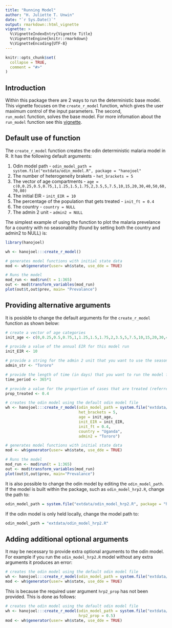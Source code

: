 ```yaml
---
title: "Running Model"
author: "H. Juliette T. Unwin"
date: "`r Sys.Date()`"
output: rmarkdown::html_vignette
vignette: >
  %\VignetteIndexEntry{Vignette Title}
  %\VignetteEngine{knitr::rmarkdown}
  %\VignetteEncoding{UTF-8}
---
```


```r
knitr::opts_chunk$set(
  collapse = TRUE,
  comment = "#>"
)
```

## Introduction

Within this package there are 2 ways to run the deterministic base model. This vignette focuses on the 
`create_r_model` function, which gives the user maximum control of the input parameters. The second,  
`run_model` function,  solves the base model. For more infomation about the `run_model` function see this 
[vignette](https://mrc-ide.github.io/hanojoel/articles/run_model.html).

## Default use of function
The `create_r_model` function creates the odin deterministic malaria model in R.  It has the 
following default arguments:

1. Odin model path - `odin_model_path = system.file("extdata/odin_model.R", package = "hanojoel"`
1. The number of heterogeneity brakets - `het_brackets = 5`
2. The vector of age compartments - `age = c(0,0.25,0.5,0.75,1,1.25,1.5,1.75,2,3.5,5,7.5,10,15,20,30,40,50,60,70,80)`
3. The initial EIR - `init_EIR = 10`
4. The percentage of the population that gets treated - `init_ft = 0.4`
5. The country - `country = NULL`
6. The admin 2 unit - `admin2 = NULL`

The simplest example of using the function to plot the malaria prevelance for a country
with no seasonablity (found by setting both the country and admin2 to NULL) is:

```r
library(hanojoel)

wh <- hanojoel:::create_r_model()

# generates model functions with initial state data
mod <- wh$generator(user= wh$state, use_dde = TRUE)

# Runs the model
mod_run <- mod$run(t = 1:365)
out <- mod$transform_variables(mod_run)
plot(out$t,out$prev, main= "Prevalance")
```

## Providing alternative arguments
It is posisble to change the default arguments for the `create_r_model` function as shown below: 
```r
# create a vector of age categories
init_age <- c(0,0.25,0.5,0.75,1,1.25,1.5,1.75,2,3.5,5,7.5,10,15,20,30,40,50,60,70,80)

# provide a value of the annual EIR for this model run
init_EIR <- 10

# provide a string for the admin 2 unit that you want to use the seasonality profile for
admin_str <- "Tororo"

# provide the length of time (in days) that you want to run the model for
time_period <- 365*1

# provide a value for the proportion of cases that are treated (referred to as ft in the paper)
prop_treated <- 0.4

# creates the odin model using the default odin model file
wh <- hanojoel:::create_r_model(odin_model_path = system.file("extdata/odin_model.R", package = "hanojoel"),
                                het_brackets = 5,
                                age = init_age,
                                init_EIR = init_EIR,
                                init_ft = 0.4,
                                country = "Uganda",
                                admin2 = "Tororo")

# generates model functions with initial state data
mod <- wh$generator(user= wh$state, use_dde = TRUE)

# Runs the model
mod_run <- mod$run(t = 1:365)
out <- mod$transform_variables(mod_run)
plot(out$t,out$prev, main="Prevalance")
```

It is also possible to change the odin model by editing the `odin_model_path`.  If the model is 
built within the package, such as `odin_model_hrp2.R`, change the path to:
```r
odin_model_path = system.file("extdata/odin_model_hrp2.R", package = "hanojoel")
```
If the odin model is only held locally, change the model path to:
```r
odin_model_path = "extdata/odin_model_hrp2.R"
```

## Adding additional optional arguments
It may be necessary to provide extra optional arguments to the odin model. For example if you
run the `odin_model_hrp2.R` model without any extra arguments it produces an error:
```r
# creates the odin model using the default odin model file
wh <- hanojoel:::create_r_model(odin_model_path = system.file("extdata/odin_model_hrp2.R", package = "hanojoel"))
mod <- wh$generator(user= wh$state, use_dde = TRUE)
```

This is because the required user argument `hrp2_prop` has not been provided. This is done as follows:
```r
# creates the odin model using the default odin model file
wh <- hanojoel:::create_r_model(odin_model_path = system.file("extdata/odin_model_hrp2.R", package = "hanojoel"), 
                                hrp2_prop = 0.5)
mod <- wh$generator(user= wh$state, use_dde = TRUE)
```
